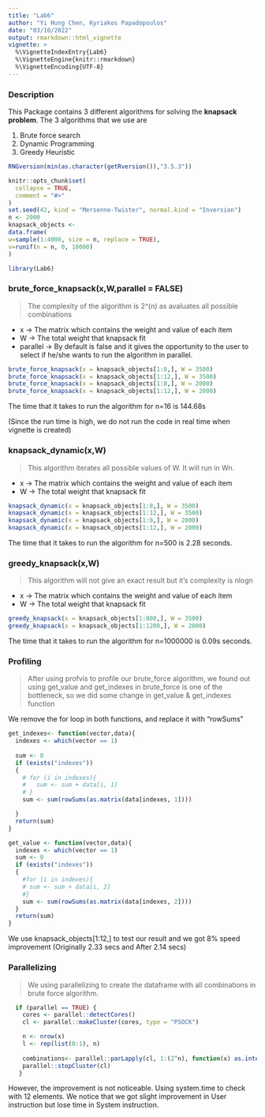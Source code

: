 ```yaml
---
title: "Lab6"
author: "Yi Hung Chen, Kyriakos Papadopoulos"
date: "03/10/2022"
output: rmarkdown::html_vignette
vignette: >
  %\VignetteIndexEntry{Lab6}
  %\VignetteEngine{knitr::rmarkdown}
  %\VignetteEncoding{UTF-8}
---
```


### Description

This Package contains 3 different algorithms for solving the **knapsack problem**. The 3 algorithms that we use are

1.  Brute force search
2.  Dynamic Programming
3.  Greedy Heuristic

```r
RNGversion(min(as.character(getRversion()),"3.5.3"))

knitr::opts_chunk$set(
  collapse = TRUE,
  comment = "#>"
)
set.seed(42, kind = "Mersenne-Twister", normal.kind = "Inversion")
n <- 2000
knapsack_objects <-
data.frame(
w=sample(1:4000, size = n, replace = TRUE),
v=runif(n = n, 0, 10000)
)
```

```r
library(Lab6)
```

### brute_force_knapsack(x,W,parallel = FALSE)

> The complexity of the algorithm is 2\^(n) as avaluates all possible combinations

-   x -\> The matrix which contains the weight and value of each item
-   W -\> The total weight that knapsack fit
-   parallel -\> By default is false and it gives the opportunity to the user to select if he/she wants to run the algorithm in parallel.

```r
brute_force_knapsack(x = knapsack_objects[1:8,], W = 3500)
brute_force_knapsack(x = knapsack_objects[1:12,], W = 3500)
brute_force_knapsack(x = knapsack_objects[1:8,], W = 2000)
brute_force_knapsack(x = knapsack_objects[1:12,], W = 2000)
```

The time that it takes to run the algorithm for n=16 is 144.68s 

(Since the run time is high, we do not run the code in real time when vignette is created)

### knapsack_dynamic(x,W)

> This algorithm iterates all possible values of W. It will run in Wn.

-   x -\> The matrix which contains the weight and value of each item
-   W -\> The total weight that knapsack fit

```r
knapsack_dynamic(x = knapsack_objects[1:8,], W = 3500)
knapsack_dynamic(x = knapsack_objects[1:12,], W = 3500)
knapsack_dynamic(x = knapsack_objects[1:8,], W = 2000)
knapsack_dynamic(x = knapsack_objects[1:12,], W = 2000)
```

The time that it takes to run the algorithm for n=500 is 2.28 seconds.

### greedy_knapsack(x,W)
> This algorithm will not give an exact result but it's complexity is nlogn

-   x -\> The matrix which contains the weight and value of each item
-   W -\> The total weight that knapsack fit

```r
greedy_knapsack(x = knapsack_objects[1:800,], W = 3500)
greedy_knapsack(x = knapsack_objects[1:1200,], W = 2000)
```

The time that it takes to run the algorithm for n=1000000 is 0.09s seconds.


### Profiling
>After using profvis to profile our brute_force algorithm, we found out using get_value and get_indexes in brute_force is one of the bottleneck, so we did some change in get_value & get_indexes function

We remove the for loop in both functions, and replace it with "rowSums"
```r
get_indexes<- function(vector,data){
  indexes <- which(vector == 1)
  
  sum <- 0
  if (exists("indexes"))
  {
    # for (i in indexes){
    #   sum <- sum + data[i, 1]
    # }
    sum <- sum(rowSums(as.matrix(data[indexes, 1])))

  }
  return(sum)
}
```

```r
get_value <- function(vector,data){
  indexes <- which(vector == 1)
  sum <- 0
  if (exists("indexes"))
  {
    #for (i in indexes){
    # sum <- sum + data[i, 2]
    #}
    sum <- sum(rowSums(as.matrix(data[indexes, 2])))
  }
  return(sum)
}
```

We use knapsack_objects[1:12,] to test our result and we got 8% speed improvement 
(Originally 2.33 secs and After 2.14 secs)

### Parallelizing
>We using parallelizing to create the dataframe with all combinations in brute force algorithm. 

```r
  if (parallel == TRUE) {
    cores <- parallel::detectCores()
    cl <- parallel::makeCluster(cores, type = "PSOCK")

    n <- nrow(x)
    l <- rep(list(0:1), n)
    
    combinations<- parallel::parLapply(cl, 1:(2^n), function(x) as.integer(intToBits(x)))
    parallel::stopCluster(cl)
   }
```
  
However, the improvement is not noticeable. Using system.time to check with 12 elements. We notice that we got slight improvement in User instruction but lose time in System instruction. 